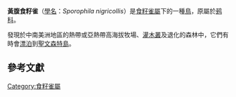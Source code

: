 {{Speciesbox
| image = Sporophila nigricollis (male) -NW Ecuador.jpg
| image_caption = 厄瓜多爾的雄性黃腹食籽雀
| status = LC
| status_system = IUCN3.1
| status_ref = <ref>{{IUCN|id=106009537 |title=''Sporophila nigricollis'' |assessors=[[BirdLife_International|BirdLife International]] |version=2012.1 |year=2012 |accessdate=16 July 2012}}</ref>
| genus = Sporophila
| species = nigricollis
| authority = ([[Louis_Jean_Pierre_Vieillot|Vieillot]], 1823)
| synonyms = 
}}

'''黃腹食籽雀'''（[[學名|學名]]：''Sporophila nigricollis''）是[[食籽雀屬|食籽雀屬]]下的一種[[鳥|鳥]]，原屬於[[鹀科|鹀科]]。

發現於中南美洲地區的熱帶或亞熱帶高海拔牧場、[[灌木叢|灌木叢]]及退化的森林中，它們有時會[[漂泊_(鳥類)|漂泊]]到[[聖文森特島|聖文森特島]]。

==參考文獻==
{{Reflist}}
{{Taxonbar|from=Q1413302}}

[[Category:食籽雀屬|Category:食籽雀屬]]